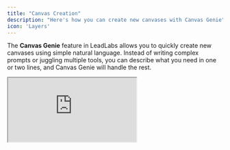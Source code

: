 ```yaml
---
title: "Canvas Creation"
description: "Here's how you can create new canvases with Canvas Genie"
icon: 'Layers' 
---
```


The **Canvas Genie** feature in LeadLabs allows you to quickly create new canvases using simple natural language. Instead of writing complex prompts or juggling multiple tools, you can describe what you need in one or two lines, and Canvas Genie will handle the rest.

<iframe src="https://uppish-peacock.clueso.site/embed/99f28461-d991-48fa-a0f7-4e15039c0d5d" className="w-full aspect-video" />

---

## 1. Navigating to the Canvas Library

1. Go to any **profile** (your own or a prospect’s).
2. Click the **Insights** page and allow LeadLabs to load the initial data.
3. Select the **Canvas** tab (the fourth menu bar option).
4. You’ll land in the **Canvas Library**, where you can view existing canvases or create a new one.

---

## 2. Creating a New Canvas

- Click the **Create Canvas** button.
- You have two options:
  - **Use Canvas Genie** (recommended): Describe what you want in simple natural language, and LeadLabs will create a first draft canvas using its built-in intelligence.
  - **Start from scratch**: Skip Canvas Genie and manually build a canvas (best if you’re already skilled at writing prompts).

<Tip>
  While using Canvas Genie, specify as many details as possible (even if it's unstructured or raw) so that our Genie can create the best canvas for your needs.
</Tip>

---

## 3. How Canvas Genie Works

When you use Canvas Genie:

- Enter a short description of your workflow (See e.g., _“Spiced Discovery Framework”_ or \_“Video Script for LinkedIn” \_as shown).
- LeadLabs expands this into a detailed blueprint.
- It automatically selects the best AI models for different tasks (e.g., Perplexity for research, Claude for frameworks, GPT for writing).
- The process takes about **30–60 seconds** while LeadLabs pulls in your business goals, variables, and context.
- Once complete, you’ll have a fully generated first draft of your canvas.

---

## 4. Editing and Refining Your Canvas

- **Rewrite Prompts**: If a generated prompt isn’t what you want, click **Rewrite**, type your change in natural language, and LeadLabs will instantly update it.
- **Change Models**: If needed, select a different AI model from the dropdown. Each model includes a short description of its specialty to help you choose.
- **Add Variables**: Click **Add** to include dynamic variables such as _prospect name_. These variables will auto-populate in your workflow, keeping canvases flexible and scalable.

---

## 5. Example Canvases (Shown while creating a new Canvas)

Some popular use cases include:

- **Video Script Canvas**: Generate real-time scripts for social selling.
- **SPICED Discovery Framework**: Prepare for discovery meetings using the SPICED sales methodology.
- **Voice Note Canvas**: Create personalized voice notes to send directly to prospects.

---

## Why Use Canvas Genie?

- Create canvases in **seconds** using natural language.
- Automatically leverage the **right AI models** for the task.
- Save time by **rewriting and refining** with one click.
- Scale personalization with **dynamic variables**.

---

## Need some help?

We pride ourselves on our impeccable support. Drop us an email at [hello@leadlabs.app](mailto:hello@leadlabs.app) and we will get back ASAP.